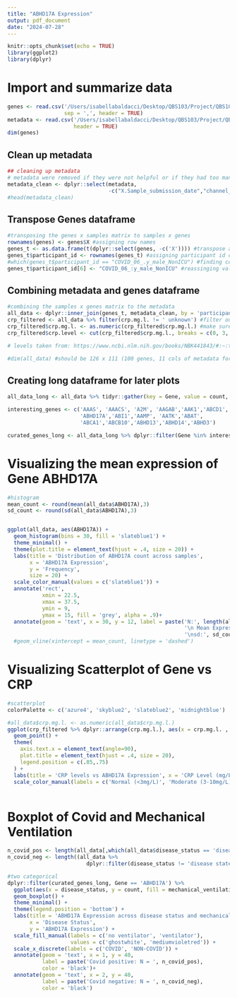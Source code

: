 ```yaml
---
title: "ABHD17A Expression"
output: pdf_document
date: "2024-07-28"
---
```


```r
knitr::opts_chunk$set(echo = TRUE)
library(ggplot2)
library(dplyr)
```

# Import and summarize data


```r
genes <- read.csv('/Users/isabellabaldacci/Desktop/QBS103/Project/QBS103_GSE157103_genes.csv',
                  sep = ',', header = TRUE)
metadata <- read.csv('/Users/isabellabaldacci/Desktop/QBS103/Project/QBS103_GSE157103_series_matrix.csv', 
                     header = TRUE)
dim(genes)
```

## Clean up metadata
```r
## cleaning up metadata 
# metadata were removed if they were not helpful or if they had too many unknowns
metadata_clean <- dplyr::select(metadata, 
                                -c("X.Sample_submission_date","channel_count","status","last_update_date","type","channel_count","source_name_ch1","organism_ch1","apacheii","ferritin.ng.ml.","ddimer.mg.l_feu.","procalcitonin.ng.ml..","lactate.mmol.l.","fibrinogen","sofa"))
#head(metadata_clean)

```

## Transpose Genes dataframe 

```r
#transposing the genes x samples matrix to samples x genes
rownames(genes) <- genes$X #assigning row names
genes_t <- as.data.frame(t(dplyr::select(genes, -c('X')))) #transpose as a dataframe
genes_t$participant_id <- rownames(genes_t) #assigning participant id column for later joining
#which(genes_t$participant_id == "COVID_06_.y_male_NonICU") #finding column with mismatch to metadata
genes_t$participant_id[6] <- "COVID_06_:y_male_NonICU" #reassinging value to match metadata
```

## Combining metadata and genes dataframe

```r
#combining the samples x genes matrix to the metadata
all_data <- dplyr::inner_join(genes_t, metadata_clean, by = 'participant_id')
crp_filtered <- all_data %>% filter(crp.mg.l. != ' unknown') #filter out unknowns
crp_filtered$crp.mg.l. <- as.numeric(crp_filtered$crp.mg.l.) #make sure the column is numeric
crp_filtered$crp.level <- cut(crp_filtered$crp.mg.l., breaks = c(0, 3, 10, 100, 500000), labels = c('normal', 'moderate', 'high', 'severe')) 

# levels taken from: https://www.ncbi.nlm.nih.gov/books/NBK441843/#:~:text=Interpretation%20of%20CRP%20levels%3A,smoking%2C%20and%20genetic%20polymorphisms).

#dim(all_data) #should be 126 x 111 (100 genes, 11 cols of metadata for all 126 samples)
```

## Creating long dataframe for later plots

```r
all_data_long <- all_data %>% tidyr::gather(key = Gene, value = count, 1:100)

interesting_genes <- c('AAAS', 'AAACS', 'A2M', 'AAGAB','AAK1','ABCD1','ABCG1', 'ABHD17A', 
                       'ABHD17A','ABI1','AAMP', 'AATK','ABAT',
                       'ABCA1','ABCB10','ABHD13','ABHD14','ABHD3')

curated_genes_long <- all_data_long %>% dplyr::filter(Gene %in% interesting_genes)
```

# Visualizing the mean expression of Gene ABHD17A
```r
#histogram
mean_count <- round(mean(all_data$ABHD17A),3)
sd_count <- round(sd(all_data$ABHD17A),3)


ggplot(all_data, aes(ABHD17A)) +
  geom_histogram(bins = 30, fill = 'slateblue1') +
  theme_minimal() +
  theme(plot.title = element_text(hjust = .4, size = 20)) +
  labs(title = 'Distribution of ABHD17A count across samples', 
       x = 'ABHD17A Expression', 
       y = 'Frequency', 
       size = 20) +
  scale_color_manual(values = c('slateblue1')) +
  annotate('rect', 
           xmin = 22.5, 
           xmax = 37.5, 
           ymin = 9, 
           ymax = 15, fill = 'grey', alpha = .9)+
  annotate(geom = 'text', x = 30, y = 12, label = paste('N:', length(all_data$ABHD17A),' samples', 
                                                        '\n Mean Expression:', mean_count, 
                                                        '\nsd:', sd_count)) 
  #geom_vline(xintercept = mean_count, linetype = 'dashed')
```

# Visualizing Scatterplot of Gene vs CRP
```r
#scatterplot 
colorPalette <- c('azure4', 'skyblue2', 'slateblue2', 'midnightblue')

#all_data$crp.mg.l. <- as.numeric(all_data$crp.mg.l.)
ggplot(crp_filtered %>% dplyr::arrange(crp.mg.l.), aes(x = crp.mg.l. , y =  ABHD17A , color = crp.level)) +
  geom_point() +
  theme(
    axis.text.x = element_text(angle=90),
    plot.title = element_text(hjust = .4, size = 20),
    legend.position = c(.85,.75)
  ) +
  labs(title = 'CRP levels vs ABHD17A Expression', x = 'CRP Level (mg/L)', y = 'ABHD17A Expression')  +
  scale_color_manual(labels = c('Normal (<3mg/L)', 'Moderate (3-10mg/L)', 'High (10 -100mg/L)', 'Severe (>100mg/L)'), values = colorPalette) 
  

```


# Boxplot of Covid and Mechanical Ventilation
```r
n_covid_pos <- length(all_data[,which(all_data$disease_status == 'disease state: COVID-19')])
n_covid_neg <- length((all_data %>% 
                         dplyr::filter(disease_status != 'disease state: COVID-19'))$participant_id)

#two categorical 
dplyr::filter(curated_genes_long, Gene == 'ABHD17A') %>% 
  ggplot(aes(x = disease_status, y = count, fill = mechanical_ventilation)) +
  geom_boxplot() +
  theme_minimal() + 
  theme(legend.position = 'bottom') +
  labs(title = 'ABHD17A Expression across disease status and mechanical ventilation', 
       x = 'Disease Status', 
       y = 'ABHD17A Expression') +
  scale_fill_manual(labels = c('no ventilator', 'ventilator'), 
                    values = c('ghostwhite', 'mediumvioletred')) +
  scale_x_discrete(labels = c('COVID', 'NON-COVID')) +
  annotate(geom = 'text', x = 1, y = 40, 
           label = paste('Covid positive: N = ', n_covid_pos), 
           color = 'black')+
  annotate(geom = 'text', x = 2, y = 40, 
           label = paste('Covid negative: N = ', n_covid_neg), 
           color = 'black')

```




